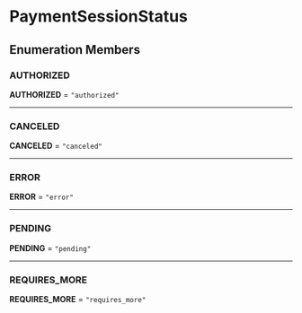 
# PaymentSessionStatus

## Enumeration Members

### AUTHORIZED

 **AUTHORIZED** = `"authorized"`

___

### CANCELED

 **CANCELED** = `"canceled"`

___

### ERROR

 **ERROR** = `"error"`

___

### PENDING

 **PENDING** = `"pending"`

___

### REQUIRES\_MORE

 **REQUIRES\_MORE** = `"requires_more"`

